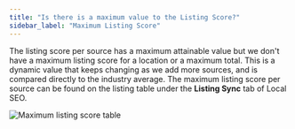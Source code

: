```yaml
---
title: "Is there is a maximum value to the Listing Score?"
sidebar_label: "Maximum Listing Score"
---
```


The listing score per source has a maximum attainable value but we don't have a maximum listing score for a location or a maximum total. This is a dynamic value that keeps changing as we add more sources, and is compared directly to the industry average. The maximum listing score per source can be found on the listing table under the **Listing Sync** tab of Local SEO.

<div style={{textAlign: 'center'}}>
  <img src="/img/vendasta-products-local-seo-listing-sync-pro/listing-score-maximum.png" alt="Maximum listing score table" />
</div>